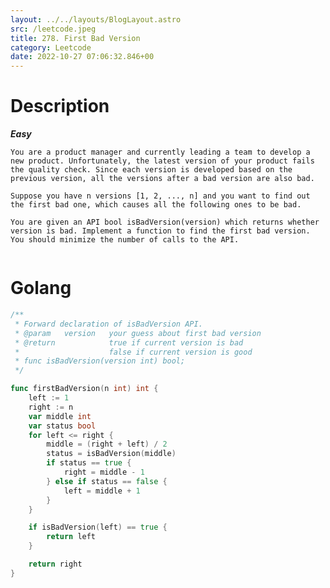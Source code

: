 ```yaml
---
layout: ../../layouts/BlogLayout.astro 
src: /leetcode.jpeg
title: 278. First Bad Version
category: Leetcode 
date: 2022-10-27 07:06:32.846+00 
---
```


# Description
***Easy***
```
You are a product manager and currently leading a team to develop a new product. Unfortunately, the latest version of your product fails the quality check. Since each version is developed based on the previous version, all the versions after a bad version are also bad.

Suppose you have n versions [1, 2, ..., n] and you want to find out the first bad one, which causes all the following ones to be bad.

You are given an API bool isBadVersion(version) which returns whether version is bad. Implement a function to find the first bad version. You should minimize the number of calls to the API.


```
# Golang
```go
/** 
 * Forward declaration of isBadVersion API.
 * @param   version   your guess about first bad version
 * @return 	 	      true if current version is bad 
 *			          false if current version is good
 * func isBadVersion(version int) bool;
 */

func firstBadVersion(n int) int {
    left := 1
    right := n
    var middle int
    var status bool
    for left <= right {
        middle = (right + left) / 2
        status = isBadVersion(middle)
        if status == true {
            right = middle - 1
        } else if status == false {
            left = middle + 1
        }
    }

    if isBadVersion(left) == true {
        return left
    }

    return right
}
```